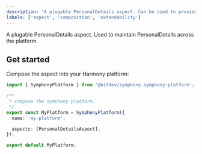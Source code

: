 ```yaml
---
description: 'A plugable PersonalDetails aspect. Can be used to provider a Browser and API.'
labels: ['aspect', 'composition', 'extendability']
---
```


A plugable PersonalDetails aspect. Used to maintain PersonalDetails across the platform.

## Get started

Compose the aspect into your Harmony platform:

```ts
import { SymphonyPlatform } from '@bitdev/symphony.symphony-platform';

/**
 * compose the symphony platform.
 */
export const MyPlatform = SymphonyPlatform({
  name: 'my-platform',

  aspects: [PersonalDetailsAspect],
});

export default MyPlatform;
```
